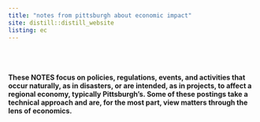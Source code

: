 ```yaml
---
title: "notes from pittsburgh about economic impact"
site: distill::distill_website
listing: ec
---
```


<br><br><br>
**These NOTES focus on policies, regulations, events, and activities that occur naturally, as in disasters, or are intended, as in projects, to affect a regional economy, typically Pittsburgh's. Some of these postings take a technical approach and are, for the most part, view matters through the lens of economics.**